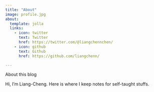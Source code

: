 ```yaml
---
title: "About"
image: profile.jpg
about:
  template: jolla
  links:
    - icon: twitter
      text: Twitter
      href: https://twitter.com/@liangchennchen/
    - icon: github
      text: Github
      href: https://github.com/liangchenn/

---
```


About this blog

Hi, I'm Liang-Cheng.
Here is where I keep notes for self-taught stuffs.